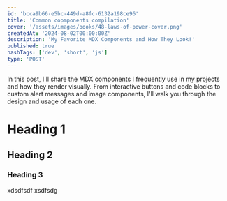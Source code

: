 ```yaml
---
id: 'bcca9b66-e5bc-449d-a8fc-6132a198ce96'
title: 'Common copmponents compilation'
cover: '/assets/images/books/48-laws-of-power-cover.png'
createdAt: '2024-08-02T00:00:00Z'
description: 'My Favorite MDX Components and How They Look!'
published: true
hashTags: ['dev', 'short', 'js']
type: 'POST'
---
```


In this post, I'll share the MDX components I frequently use in my projects and how they render visually. From interactive buttons and code blocks to custom alert messages and image components, I'll walk you through the design and usage of each one.

# Heading 1

## Heading 2

### Heading 3

xdsdfsdf
xsdfsdg